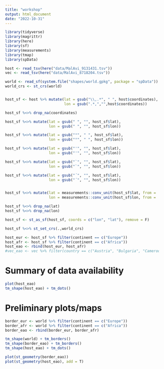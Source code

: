 ```yaml
---
title: "workshop"
output: html_document
date: "2022-10-31"
---
```


```r
library(tidyverse)
library(magrittr)
library(here)
library(sf)
library(measurements)
library(tmap)
library(spData)
```


```r
host <- read_tsv(here("data/MalAvi_9131431.tsv"))
vec <- read_tsv(here("data/MalAvi_8718204.tsv"))
```


```r
world <- read_sf(system.file("shapes/world.gpkg", package = "spData"))
world_crs <- st_crs(world)


host_sf <- host %>% mutate(lat = gsub("\\,.*", " ", host$coordinates),
                           lon = gsub(".*,","",host$coordinates))

host_sf %<>% drop_na(coordinates)

host_sf %<>% mutate(lat = gsub(" ", "", host_sf$lat),
                    lon = gsub(" ", "", host_sf$lon))

host_sf %<>% mutate(lat = gsub("°", " ", host_sf$lat),
                    lon = gsub("°", " ", host_sf$lon))

host_sf %<>% mutate(lat = gsub("'", "", host_sf$lat),
                    lon = gsub("'", "", host_sf$lon))

host_sf %<>% mutate(lat = gsub("`", "", host_sf$lat),
                    lon = gsub("`", "", host_sf$lon))

host_sf %<>% mutate(lat = gsub("´", "", host_sf$lat),
                    lon = gsub("´", "", host_sf$lon))


host_sf %<>% mutate(lat = measurements::conv_unit(host_sf$lat, from = 'deg_dec_min', to = 'dec_deg'),
                    lon = measurements::conv_unit(host_sf$lon, from = 'deg_dec_min', to = 'dec_deg'))

host_sf %<>% drop_na(lat)
host_sf %<>% drop_na(lon)

host_sf <- st_as_sf(host_sf, coords = c("lon", "lat"), remove = F)

host_sf %<>% st_set_crs(.,world_crs)
```


```r
host_eur <- host_sf %>% filter(continent == c("Europe"))
host_afr <- host_sf %>% filter(continent == c("Africa"))
host_eao <- rbind(host_eur, host_afr)
#vec_eao <- vec %>% filter(country == c("Austria", "Bulgaria", "Cameroon", "Czech Republic", "France", "Germany", "Italy", "Lithuania", "Madagascar", "Portugal", "Russia", "Spain", "Switzerland", "Turkey"))
```

# Summary of data availability

```r
plot(host_eao)
tm_shape(host_eao) + tm_dots()
```



# Preliminary plots/maps

```r
border_eur <- world %>% filter(continent == c("Europe"))
border_afr <- world %>% filter(continent == c("Africa"))
border_eao <- rbind(border_eur, border_afr)
```

```r
tm_shape(world) + tm_borders()
tm_shape(border_eao) + tm_borders()
tm_shape(host_eao) + tm_dots()
```


```r
plot(st_geometry(border_eao))
plot(st_geometry(host_eao), add = T)
```

